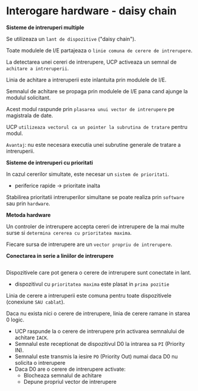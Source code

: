 
<SEO title="Interogare hardware - daisy chain" />

# Interogare hardware - daisy chain

**Sisteme de intreruperi multiple**

Se utilizeaza un `lant de dispozitive` ("daisy chain").

Toate modulele de I/E partajeaza o `linie comuna de cerere de intrerupere`.

La detectarea unei cereri de intrerupere, UCP activeaza un semnal de `achitare a intreruperii`.

Linia de achitare a intreruperii este inlantuita prin modulele de I/E.

Semnalul de achitare se propaga prin modulele de I/E pana cand ajunge la modulul solicitant.

Acest modul raspunde prin `plasarea unui vector de intrerupere` pe magistrala de date.

UCP `utilizeaza vectorul ca un pointer la subrutina de tratare` pentru modul.

`Avantaj`: nu este necesara executia unei subrutine generale de tratare a intreruperii.

**Sisteme de intreruperi cu prioritati**

In cazul cererilor simultate, este necesar un `sistem de prioritati`.
- periferice rapide -> prioritate inalta

Stabilirea prioritatii intreruperilor simultane se poate realiza prin `software` sau prin `hardware`.

**Metoda hardware**

Un controler de intrerupere accepta cereri de intrerupere de la mai multe surse si `determina cererea cu prioritatea maxima`.

Fiecare sursa de intrerupere are un `vector propriu de intrerupere`.

**Conectarea in serie a liniilor de intrerupere**

<div style={{ maxWidth: '600px', marginBottom: '1.45rem' }}>
  <Image imgName={"daisy-img.png"}/>
</div>

Dispozitivele care pot genera o cerere de intrerupere sunt conectate in lant.
- dispozitivul cu `prioritatea maxima` este plasat in `prima pozitie`

Linia de cerere a intreruperii este comuna pentru toate dispozitivele (conexiune `SAU cablat`).

Daca nu exista nici o cerere de intrerupere, linia de cerere ramane in starea 0 logic.

- UCP raspunde la o cerere de intrerupere prin activarea semnalului de achitare `IACK`.
- Semnalul este receptionat de dispozitivul D0 la intrarea sa `PI` (Priority IN).
- Semnalul este transmis la iesire `PO` (Priority Out) numai daca D0 nu solicita o intrerupere
- Daca D0 are o cerere de intrerupere activate:
    - Blocheaza semnalul de achitare
    - Depune propriul vector de intrerupere

<Links />